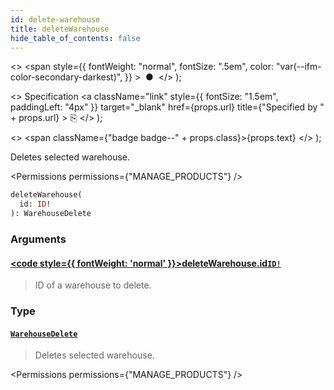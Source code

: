 ```yaml
---
id: delete-warehouse
title: deleteWarehouse
hide_table_of_contents: false
---
```


  <>
    <span
      style={{
        fontWeight: "normal",
        fontSize: ".5em",
        color: "var(--ifm-color-secondary-darkest)",
      }}
    >
      &nbsp;●&nbsp;
    </span>
  </>
);

  <>
    Specification
    <a
      className="link"
      style={{ fontSize: "1.5em", paddingLeft: "4px" }}
      target="\_blank"
      href={props.url}
      title={"Specified by " + props.url}
    >
      ⎘
    </a>
  </>
);

  <>
    <span className={"badge badge--" + props.class}>{props.text}</span>
  </>
);

Deletes selected warehouse.

<Permissions permissions={"MANAGE_PRODUCTS"} />

```graphql
deleteWarehouse(
  id: ID!
): WarehouseDelete
```

### Arguments

#### [<code style={{ fontWeight: 'normal' }}>deleteWarehouse.<b>id</b></code>](#)<Bullet />[`ID!`](../../../api-reference/miscellaneous/scalars/id) <Badge class="secondary" text="non-null"/> <Badge class="secondary" text="scalar"/> <Badge class="secondary" text="miscellaneous"/>

> ID of a warehouse to delete.

### Type

#### [`WarehouseDelete`](../../../api-reference/products/objects/warehouse-delete) <Badge class="secondary" text="object"/> <Badge class="secondary" text="products"/>

> Deletes selected warehouse.

<Permissions permissions={"MANAGE_PRODUCTS"} />

>

